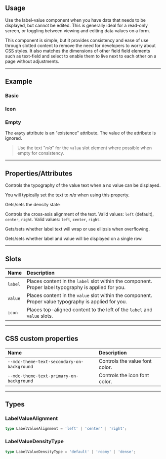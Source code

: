 
<PageSection>

## Usage

Use the label-value component when you have data that needs to be displayed, but cannot be edited. This is generally ideal for a read-only screen, or 
toggling between viewing and editing data values on a form.

This component is simple, but it provides consistency and ease of use through slotted content to remove the need for developers to worry about CSS styles. It also
matches the dimensions of other field field elements such as text-field and select to enable them to live next to each other on a page without adjustments.

</PageSection>

---

<PageSection>

## Example 

### Basic

<LiveDemo dense codeHtml={LabelValueDefaultCodeHtml()}>
  <LabelValueDemo />
</LiveDemo>

### Icon

<LiveDemo dense codeHtml={LabelValueIconCodeHtml()}>
  <LabelValueDemo hasIcon />
</LiveDemo>

### Empty

The `empty` attribute is an "existence" attribute. The value of the attribute is ignored.

<LiveDemo dense codeHtml={LabelValueEmptyCodeHtml()}>
  <LabelValueDemo empty />
</LiveDemo>

> Use the text "*n/a*" for the `value` slot element where possible when empty for consistency.

</PageSection>

---

<PageSection>

## Properties/Attributes 

<PropertyDef name="empty" type="boolean" defaultValue="false">

Controls the typography of the value text when a no value can be displayed.

You will typically set the text to *n/a* when using this property.
  
</PropertyDef>

<PropertyDef name="density" type="LabelValueDensityType" defaultValue="'default'">

Gets/sets the density state
  
</PropertyDef>

<PropertyDef name="align" type="LabelValueAlignment" defaultValue="&quot;left&quot;">

Controls the cross-axis alignment of the text. Valid values: `left` (default), `center`, `right`.
Valid values: `left`, `center`, `right`.
  
</PropertyDef>

<PropertyDef name="ellipsis" type="boolean" defaultValue="false">

Gets/sets whether label text will wrap or use ellipsis when overflowing.
  
</PropertyDef>

<PropertyDef name="single-line" type="boolean" prop={false} defaultValue="undefined">

Gets/sets whether label and value will be displayed on a single row.
  
</PropertyDef>

</PageSection>

---

<PageSection>

## Slots

| Name               | Description
| :------------------| :------------------
| `label`            | Places content in the `label` slot within the component. Proper label typography is applied for you.
| `value`            | Places content in the `value` slot within the component. Proper value typography is applied for you.
| `icon`             | Places top-aligned content to the left of the `label` and `value` slots.

</PageSection>

---

<PageSection>

## CSS custom properties

| Name                                             | Description
| :------------------------------------------------| :------------------
| `--mdc-theme-text-secondary-on-background`       | Controls the value font color.
| `--mdc-theme-text-primary-on-background`         | Controls the icon font color.

</PageSection>

---

<PageSection>

## Types

### LabelValueAlignment

```typescript
type LabelValueAlignment = 'left' | 'center' | 'right';
```

### LabelValueDensityType

```typescript
type LabelValueDensityType = 'default' | 'roomy' | 'dense';
```

</PageSection>
